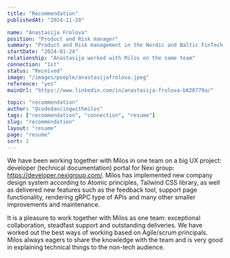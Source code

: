 ```yaml
---
title: "Recommendation"
publishedAt: "2024-11-20"

name: "Anastasija Frolova"
position: "Product and Risk manager"
summary: "Product and Risk management in the Nordic and Baltic FinTech world."
startDate: "2024-01-24"
relationship: "Anastasija worked with Milos on the same team"
connection: "1st"
status: "Received"
image: "/images/people/anastasijafrolova.jpeg"
reference: "yes"
mainUrl: "https://www.linkedin.com/in/anastasija-frolova-b620779a/"

topic: "recommendation"
author: "@codedancingwithmilos"
tags: ["recommendation", "connection", "resume"]
slug: "recommendation"
layout: "resume"
page: "resume"
sort: 2
---
```


We have been working together with Milos in one team on a big UX project: developer (technical documentation) portal for Nexi group: https://developer.nexigroup.com/. Milos has implemented new company design system according to Atomic principles, Tailwind CSS library, as well as delivered new features such as the feedback tool, support page functionality, rendering gRPC type of APIs and many other smaller improvements and maintenance. 

It is a pleasure to work together with Milos as one team: exceptional collaboration, steadfast support and outstanding deliveries. We have worked out the best ways of working based on Agile/scrum principals. Milos always eagers to share the knowledge with the team and is very good in explaining technical things to the non-tech audience.